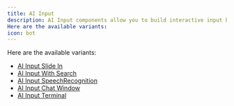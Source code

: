 ```yaml
---
title: AI Input
description: AI Input components allow you to build interactive input boxes for your app.  
Here are the available variants:
icon: bot
---
```




Here are the available variants:

- [AI Input Slide In](./ai/ai-input-first)
- [AI Input With Search](./ai/ai-input-second)
- [AI Input SpeechRecognition](./ai/ai-input-third)
- [AI Input Chat Window](./ai/ai-input-four)
- [AI Input Terminal](./ai/ai-input-five)
